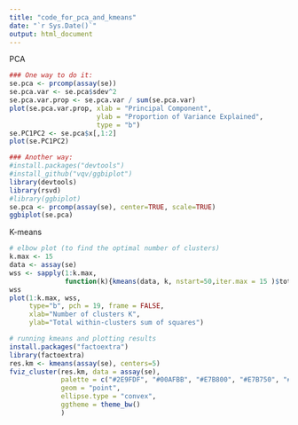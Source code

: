 ```yaml
---
title: "code_for_pca_and_kmeans"
date: "`r Sys.Date()`"
output: html_document
---
```


PCA
```r
### One way to do it:
se.pca <- prcomp(assay(se))
se.pca.var <- se.pca$sdev^2
se.pca.var.prop <- se.pca.var / sum(se.pca.var)
plot(se.pca.var.prop, xlab = "Principal Component",
                      ylab = "Proportion of Variance Explained",
                      type = "b")
se.PC1PC2 <- se.pca$x[,1:2]
plot(se.PC1PC2)

### Another way:
#install.packages("devtools")
#install_github("vqv/ggbiplot")
library(devtools)
library(rsvd)
#library(ggbiplot)
se.pca <- prcomp(assay(se), center=TRUE, scale=TRUE)
ggbiplot(se.pca)
```

K-means
``` r
# elbow plot (to find the optimal number of clusters)
k.max <- 15
data <- assay(se)
wss <- sapply(1:k.max, 
              function(k){kmeans(data, k, nstart=50,iter.max = 15 )$tot.withinss})
wss
plot(1:k.max, wss,
     type="b", pch = 19, frame = FALSE, 
     xlab="Number of clusters K",
     ylab="Total within-clusters sum of squares")

# running kmeans and plotting results
install.packages("factoextra")
library(factoextra)
res.km <- kmeans(assay(se), centers=5)
fviz_cluster(res.km, data = assay(se),
             palette = c("#2E9FDF", "#00AFBB", "#E7B800", "#E7B750", "#E7B700"), 
             geom = "point",
             ellipse.type = "convex", 
             ggtheme = theme_bw()
             )
```